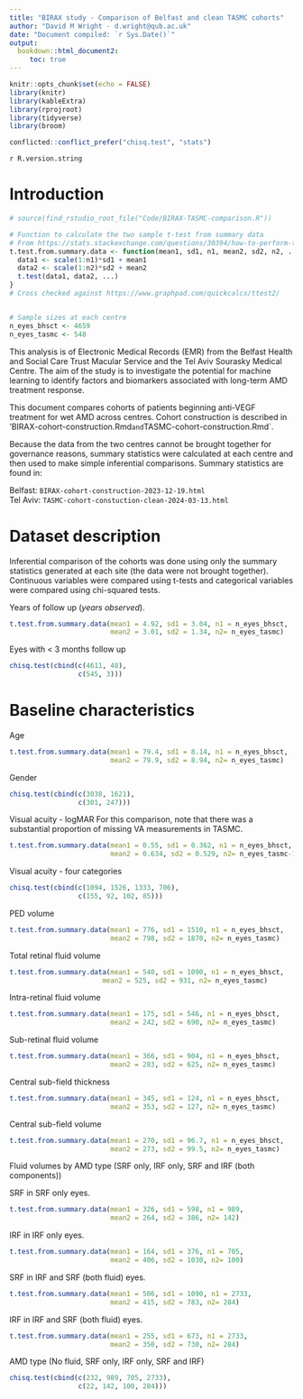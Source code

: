 ```yaml
---
title: "BIRAX study - Comparison of Belfast and clean TASMC cohorts"
author: "David M Wright - d.wright@qub.ac.uk"
date: "Document compiled: `r Sys.Date()`"
output: 
  bookdown::html_document2:
     toc: true
---
```


```r
knitr::opts_chunk$set(echo = FALSE)
library(knitr)
library(kableExtra)
library(rprojroot)
library(tidyverse)
library(broom)

conflicted::conflict_prefer("chisq.test", "stats")
```

`r R.version.string`   

# Introduction

```r
# source(find_rstudio_root_file("Code/BIRAX-TASMC-comparison.R"))

# Function to calculate the two sample t-test from summary data
# From https://stats.stackexchange.com/questions/30394/how-to-perform-two-sample-t-tests-in-r-by-inputting-sample-statistics-rather-tha/30450#30450
t.test.from.summary.data <- function(mean1, sd1, n1, mean2, sd2, n2, ...) {
  data1 <- scale(1:n1)*sd1 + mean1
  data2 <- scale(1:n2)*sd2 + mean2
  t.test(data1, data2, ...)
}
# Cross checked against https://www.graphpad.com/quickcalcs/ttest2/


# Sample sizes at each centre
n_eyes_bhsct <- 4659
n_eyes_tasmc <- 548
```

This analysis is of Electronic Medical Records (EMR) from the Belfast Health and Social Care Trust Macular Service and the Tel Aviv Sourasky Medical Centre. The aim of the study is to investigate the potential for machine learning to identify factors and biomarkers associated with long-term AMD treatment response.

This document compares cohorts of patients beginning anti-VEGF treatment for wet AMD across centres. Cohort construction is described in 'BIRAX-cohort-construction.Rmd` and `TASMC-cohort-construction.Rmd`.

Because the data from the two centres cannot be brought together for governance reasons, summary statistics were calculated at each centre and then used to make simple inferential comparisons.
Summary statistics are found in:

Belfast: `BIRAX-cohort-construction-2023-12-19.html`   
Tel Aviv: `TASMC-cohort-constuction-clean-2024-03-13.html`


# Dataset description

Inferential comparison of the cohorts was done using only the summary statistics generated at each site (the data were not brought together). Continuous variables were compared using t-tests and categorical variables were compared using chi-squared tests.

Years of follow up (_years observed_).

```r
t.test.from.summary.data(mean1 = 4.92, sd1 = 3.04, n1 = n_eyes_bhsct,
                         mean2 = 3.01, sd2 = 1.34, n2= n_eyes_tasmc)

```

Eyes with < 3 months follow up

```r
chisq.test(cbind(c(4611, 48), 
                 c(545, 3)))
```



# Baseline characteristics

Age
```r
t.test.from.summary.data(mean1 = 79.4, sd1 = 8.14, n1 = n_eyes_bhsct,
                         mean2 = 79.9, sd2 = 8.94, n2= n_eyes_tasmc)
```


Gender

```r
chisq.test(cbind(c(3038, 1621), 
                 c(301, 247)))
```

Visual acuity - logMAR
For this comparison, note that there was a substantial proportion of missing VA measurements in TASMC.
```r
t.test.from.summary.data(mean1 = 0.55, sd1 = 0.362, n1 = n_eyes_bhsct,
                         mean2 = 0.634, sd2 = 0.529, n2= n_eyes_tasmc-114)
```

Visual acuity - four categories
```r
chisq.test(cbind(c(1094, 1526, 1333, 706), 
                 c(155, 92, 102, 85)))
```
PED volume
```r
t.test.from.summary.data(mean1 = 776, sd1 = 1510, n1 = n_eyes_bhsct,
                         mean2 = 798, sd2 = 1870, n2= n_eyes_tasmc)
```

Total retinal fluid volume
```r
t.test.from.summary.data(mean1 = 540, sd1 = 1090, n1 = n_eyes_bhsct,
                       mean2 = 525, sd2 = 931, n2= n_eyes_tasmc)
```

Intra-retinal fluid volume
```r
t.test.from.summary.data(mean1 = 175, sd1 = 546, n1 = n_eyes_bhsct,
                         mean2 = 242, sd2 = 690, n2= n_eyes_tasmc)
```

Sub-retinal fluid volume
```r
t.test.from.summary.data(mean1 = 366, sd1 = 904, n1 = n_eyes_bhsct,
                         mean2 = 283, sd2 = 625, n2= n_eyes_tasmc)
```

Central sub-field thickness
```r
t.test.from.summary.data(mean1 = 345, sd1 = 124, n1 = n_eyes_bhsct,
                         mean2 = 353, sd2 = 127, n2= n_eyes_tasmc)
```



Central sub-field volume
```r
t.test.from.summary.data(mean1 = 270, sd1 = 96.7, n1 = n_eyes_bhsct,
                         mean2 = 273, sd2 = 99.5, n2= n_eyes_tasmc)
```




Fluid volumes by AMD type (SRF only, IRF only, SRF and IRF (both components))

SRF in SRF only eyes.
```r
t.test.from.summary.data(mean1 = 326, sd1 = 598, n1 = 989,
                         mean2 = 264, sd2 = 386, n2= 142)
```
IRF in IRF only eyes.
```r
t.test.from.summary.data(mean1 = 164, sd1 = 376, n1 = 705,
                         mean2 = 406, sd2 = 1030, n2= 100)
```


SRF in IRF and SRF (both fluid) eyes.
```r
t.test.from.summary.data(mean1 = 506, sd1 = 1090, n1 = 2733,
                         mean2 = 415, sd2 = 783, n2= 284)
```

IRF in IRF and SRF (both fluid) eyes.

```r
t.test.from.summary.data(mean1 = 255, sd1 = 673, n1 = 2733,
                         mean2 = 350, sd2 = 730, n2= 284)
```

AMD type (No fluid, SRF only, IRF only, SRF and IRF)

```r
chisq.test(cbind(c(232, 989, 705, 2733), 
                 c(22, 142, 100, 284)))
```






